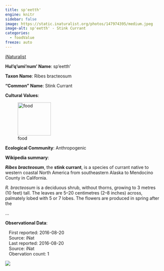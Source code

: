 ```yaml
---
title: sp'eetth'
engine: knitr
sidebar: false
image: https://static.inaturalist.org/photos/147974395/medium.jpeg
image-alt: sp'eetth' - Stink Currant
categories:
  - foodValue
freeze: auto
---
```


<div role="img" class="imerss-photo" style="background-image: url(https://static.inaturalist.org/photos/147974395/medium.jpeg)" 
 alt="sp'eetth' - Stink Currant">
 <a href="https://www.inaturalist.org/taxa/78852" target="_blank" class="taxonDisplay-iNat-extern">iNaturalist<span class="external-link"></span></a>
</div>

**Hul'q'umi'num' Name**: sp'eetth'



**Taxon Name**: Ribes bracteosum

**"Common" Name**: Stink Currant

**Cultural Values**:

:::{layout-nrow=1}
![food](/files/food.svg){width=106px}
:::

**Ecological Community**: Anthropogenic

**Wikipedia summary**:
<p class="mw-empty-elt">
</p>

<p><i><b>Ribes bracteosum</b></i>, the <b>stink currant</b>, is a species of currant native to western coastal North America from southeastern Alaska to Mendocino County in California.
</p>
<p><i>R. bracteosum</i> is a deciduous shrub, without thorns, growing to 3 metres (10 feet) tall. The leaves are 5–20 centimetres (2–8 inches) across, palmately lobed with 5 or 7 lobes. The flowers are produced in spring after the</p>...

**Observational Data**:

|    First reported: 2016-08-20

|    Source: iNat

|    Last reported: 2016-08-20

|    Source: iNat

|    Obervation count: 1

![](community_dist.png)
